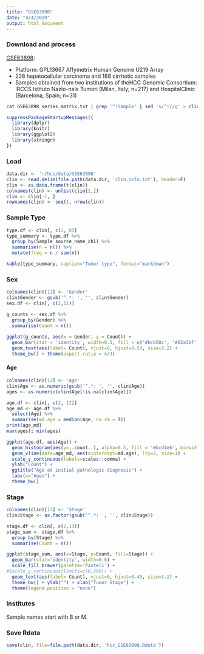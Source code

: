 ```yaml
---
title: "GSE63898"
date: "4/4/2019"
output: html_document
---
```



### Download and process

[GSE63898](https://www.ncbi.nlm.nih.gov/geo/query/acc.cgi?acc=GSE63898):

- Platform: GPL13667 Affymetrix Human Genome U219 Array
- 228 hepatocellular carcinoma and 168 cirrhotic samples
- Samples obtained from two institutions of theHCC Genomic Consortium: IRCCS Istituto Nazio-nale Tumori (Milan, Italy; n=217) and HospitalClinic  (Barcelona,  Spain;  n=31)

```bash
cat GSE63898_series_matrix.txt | grep '^!Sample' | sed 's/^!//g' > clin.info.txt
```

```R
suppressPackageStartupMessages({
  library(dplyr)
  library(knitr)
  library(ggplot2)
  library(stringr)
})
```


### Load
```R
data.dir <- '~/hcc/data/GSE63898'
clin <- read.delim(file.path(data.dir, 'clin.info.txt'), header=F)
clin <- as.data.frame(t(clin))
colnames(clin) <- unlist(clin[1,])
clin <- clin[-1, ]
rownames(clin) <- seq(1, nrow(clin))
```


### Sample Type
```R
type.df <- clin[, c(2, 8)]
type_summary <- type.df %>% 
  group_by(Sample_source_name_ch1) %>%
  summarise(n = n()) %>%
  mutate(freq = n / sum(n))

kable(type_summary, caption="Tumor type", format="markdown")
```

### Sex
```R
colnames(clin)[11] <- 'Gender'
clin$Gender <- gsub('^.*: ', '', clin$Gender)
sex.df <- clin[, c(2,11)]

g_counts <- sex.df %>%
  group_by(Gender) %>%
  summarise(Count = n())
  
ggplot(g_counts, aes(x = Gender, y = Count)) +
  geom_bar(stat = 'identity', width=0.5, fill = c('#bcb58c', '#62a3bf', 'gold')) +
  geom_text(aes(label= Count), vjust=0, hjust=0.53, size=3.2) +
  theme_bw() + theme(aspect.ratio = 4/3)
```


#### Age
```R
colnames(clin)[12] <- 'Age'
clin$Age <- as.numeric(gsub('^.*: ', '', clin$Age))
ages <- as.numeric(clin$Age[!is.na(clin$Age)])

age.df <- clin[, c(2, 12)]
age_md <- age.df %>%
  select(Age) %>%
  summarise(md.age = median(Age, na.rm = T))
print(age_md)
max(ages); min(ages)

ggplot(age.df, aes(Age)) +
  geom_histogram(aes(y=..count..), alpha=0.5, fill = '#bcd4e6', binwidth=0.7) +
  geom_vline(data=age_md, aes(xintercept=md.age), lty=2, size=1) +
  scale_y_continuous(labels=scales::comma) +
  ylab("Count") +
  ggtitle("Age at initial pathologic diagnosis") + 
  labs(x="Ages") +
  theme_bw() 
```


### Stage
```R
colnames(clin)[13] <- 'Stage'
clin$Stage <- as.factor(gsub('^.*: ', '', clin$Stage))

stage.df <- clin[, c(2,13)]
stage_sum <- stage.df %>%
  group_by(Stage) %>%
  summarise(Count = n())

ggplot(stage_sum, aes(x=Stage, y=Count, fill=Stage)) +
  geom_bar(stat='identity', width=0.6) + 
  scale_fill_brewer(palette='Pastel1') +
#$scale_y_continuous(limits=c(0,200)) +
  geom_text(aes(label= Count), vjust=0, hjust=0.45, size=3.2) +
  theme_bw() + ylab("") + xlab("Tumor Stage") +
  theme(legend.position = "none")

```


### Institutes
Sample names start with B or M. 


### Save Rdata
```R
save(clin, file=file.path(data.dir, 'hcc_GSE63898.Rdata'))
```

